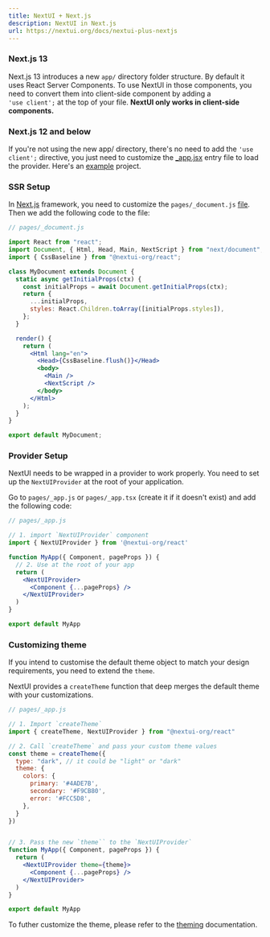 ```yaml
---
title: NextUI + Next.js
description: NextUI in Next.js
url: https://nextui.org/docs/nextui-plus-nextjs
---
```


### Next.js 13

Next.js 13 introduces a new `app/` directory folder structure. By default it uses React Server Components. To use NextUI in those components, you need to convert them into client-side component by adding a <br/> `'use client';` at the top of your file. 
**NextUI only works in client-side components.**

<Spacer y={2}/>

<CarbonAd />

<Spacer y={2}/>


### Next.js 12 and below

If you're not using the new app/ directory, there's no need to add the `'use client';` directive, you just need to customize the <a target="_blank" rel="nofollow" href="https://nextjs.org/docs/advanced-features/custom-app">\_app.jsx</a> entry file to load the provider. Here's an <a target="_blank" rel="nofollow" href="https://github.com/nextui-org/nextui/tree/main/examples/create-next-app">example</a> project.


<Spacer y={2} />


### SSR Setup

In <a target="_blank" rel="nofollow" href="https://nextjs.org">Next.js</a> framework, you need to customize the `pages/_document.js` <a target="_blank" href="https://nextjs.org/docs/advanced-features/custom-document" rel="nofollow">file</a>. Then we add the following code to the file:

```jsx
// pages/_document.js

import React from "react";
import Document, { Html, Head, Main, NextScript } from "next/document";
import { CssBaseline } from "@nextui-org/react";

class MyDocument extends Document {
  static async getInitialProps(ctx) {
    const initialProps = await Document.getInitialProps(ctx);
    return {
      ...initialProps,
      styles: React.Children.toArray([initialProps.styles]),
    };
  }

  render() {
    return (
      <Html lang="en">
        <Head>{CssBaseline.flush()}</Head>
        <body>
          <Main />
          <NextScript />
        </body>
      </Html>
    );
  }
}

export default MyDocument;
```

<Spacer y={1}/>

### Provider Setup

NextUI needs to be wrapped in a provider to work properly. You need to set up the `NextUIProvider` at the root of your application.

Go to `pages/_app.js` or `pages/_app.tsx` (create it if it doesn't exist) and add the following code:

```jsx
// pages/_app.js

// 1. import `NextUIProvider` component
import { NextUIProvider } from '@nextui-org/react'

function MyApp({ Component, pageProps }) {
  // 2. Use at the root of your app
  return (
    <NextUIProvider>
      <Component {...pageProps} />
    </NextUIProvider>
  )
}

export default MyApp
```


### Customizing theme

If you intend to customise the default theme object to match your design requirements, you need to extend the `theme`.

NextUI provides a `createTheme` function that deep merges the default theme with your customizations.


```jsx
// pages/_app.js

// 1. Import `createTheme`
import { createTheme, NextUIProvider } from "@nextui-org/react"

// 2. Call `createTheme` and pass your custom theme values
const theme = createTheme({
  type: "dark", // it could be "light" or "dark"
  theme: {
    colors: {
      primary: '#4ADE7B',
      secondary: '#F9CB80',
      error: '#FCC5D8',
    },
  }
})


// 3. Pass the new `theme`` to the `NextUIProvider`
function MyApp({ Component, pageProps }) {
  return (
    <NextUIProvider theme={theme}>
      <Component {...pageProps} />
    </NextUIProvider>
  )
}

export default MyApp
```

To futher customize the theme, please refer to the <a target="_blank" rel="nofollow" href="https://nextui.org/docs/theme/customize-theme">theming</a> documentation.
